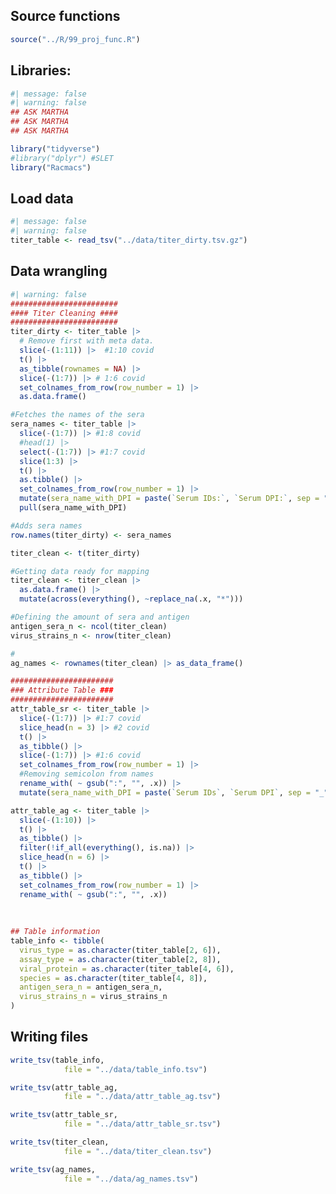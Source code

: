 ## Source functions

```r
source("../R/99_proj_func.R")
```

## Libraries:

```r
#| message: false
#| warning: false
## ASK MARTHA
## ASK MARTHA
## ASK MARTHA

library("tidyverse")
#library("dplyr") #SLET
library("Racmacs")
```

## Load data

```r
#| message: false
#| warning: false
titer_table <- read_tsv("../data/titer_dirty.tsv.gz")
```

## Data wrangling

```r
#| warning: false
########################
#### Titer Cleaning ####
########################
titer_dirty <- titer_table |>
  # Remove first with meta data.
  slice(-(1:11)) |>  #1:10 covid
  t() |> 
  as_tibble(rownames = NA) |> 
  slice(-(1:7)) |> # 1:6 covid
  set_colnames_from_row(row_number = 1) |> 
  as.data.frame()

#Fetches the names of the sera
sera_names <- titer_table |>
  slice(-(1:7)) |> #1:8 covid
  #head(1) |> 
  select(-(1:7)) |> #1:7 covid
  slice(1:3) |>
  t() |>
  as.tibble() |>
  set_colnames_from_row(row_number = 1) |>
  mutate(sera_name_with_DPI = paste(`Serum IDs:`, `Serum DPI:`, sep = "_")) |> 
  pull(sera_name_with_DPI)

#Adds sera names
row.names(titer_dirty) <- sera_names

titer_clean <- t(titer_dirty)

#Getting data ready for mapping
titer_clean <- titer_clean |> 
  as.data.frame() |> 
  mutate(across(everything(), ~replace_na(.x, "*")))

#Defining the amount of sera and antigen
antigen_sera_n <- ncol(titer_clean)
virus_strains_n <- nrow(titer_clean)

#
ag_names <- rownames(titer_clean) |> as_data_frame()

#######################
### Attribute Table ###
#######################
attr_table_sr <- titer_table |>
  slice(-(1:7)) |> #1:7 covid
  slice_head(n = 3) |> #2 covid
  t() |> 
  as_tibble() |> 
  slice(-(1:7)) |> #1:6 covid
  set_colnames_from_row(row_number = 1) |> 
  #Removing semicolon from names
  rename_with( ~ gsub(":", "", .x)) |> 
  mutate(sera_name_with_DPI = paste(`Serum IDs`, `Serum DPI`, sep = "_"))

attr_table_ag <- titer_table |> 
  slice(-(1:10)) |> 
  t() |> 
  as_tibble() |> 
  filter(!if_all(everything(), is.na)) |>
  slice_head(n = 6) |> 
  t() |> 
  as_tibble() |> 
  set_colnames_from_row(row_number = 1) |> 
  rename_with( ~ gsub(":", "", .x))
  
  
  
## Table information
table_info <- tibble(
  virus_type = as.character(titer_table[2, 6]),
  assay_type = as.character(titer_table[2, 8]),
  viral_protein = as.character(titer_table[4, 6]),
  species = as.character(titer_table[4, 8]),
  antigen_sera_n = antigen_sera_n,
  virus_strains_n = virus_strains_n
)


```

## Writing files 

```r

write_tsv(table_info,
            file = "../data/table_info.tsv")

write_tsv(attr_table_ag,
            file = "../data/attr_table_ag.tsv")

write_tsv(attr_table_sr,
            file = "../data/attr_table_sr.tsv")

write_tsv(titer_clean,
            file = "../data/titer_clean.tsv")

write_tsv(ag_names,
            file = "../data/ag_names.tsv")

```

